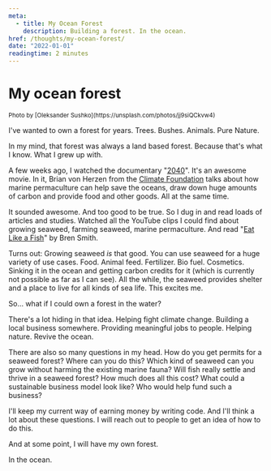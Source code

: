 ```yaml
---
meta:
  - title: My Ocean Forest
    description: Building a forest. In the ocean.
href: /thoughts/my-ocean-forest/
date: "2022-01-01"
readingtime: 2 minutes
---
```



# My ocean forest

<BasicImage src="/images/seaweed.jpeg" alt="Seaweed growing in the ocean" />

<small>
  Photo by [Oleksander Sushko](https://unsplash.com/photos/jj9siQCkvw4)
</small>

I've wanted to own a forest for years. Trees. Bushes. Animals. Pure Nature.

In my mind, that forest was always a land based forest. Because that's what I
know. What I grew up with.

A few weeks ago, I watched the documentary
"[2040](https://www.youtube.com/watch?v=p-rTQ443akE)". It's an awesome movie. In
it, Brian von Herzen from the
[Climate Foundation](https://climatefoundation.org/) talks about how marine
permaculture can help save the oceans, draw down huge amounts of carbon and
provide food and other goods. All at the same time.

It sounded awesome. And too good to be true. So I dug in and read loads of
articles and studies. Watched all the YouTube clips I could find about growing
seaweed, farming seaweed, marine permaculture. And read
"[Eat Like a Fish](https://amzn.to/32KX4l8)" by Bren Smith.

Turns out: Growing seaweed _is_ that good. You can use seaweed for a huge
variety of use cases. Food. Animal feed. Fertilizer. Bio fuel. Cosmetics.
Sinking it in the ocean and getting carbon credits for it (which is currently
not possible as far as I can see). All the while, the seaweed provides shelter
and a place to live for all kinds of sea life. This excites me.

So… what if I could own a forest in the water?

There's a lot hiding in that idea. Helping fight climate change. Building a
local business somewhere. Providing meaningful jobs to people. Helping nature.
Revive the ocean.

There are also so many questions in my head. How do you get permits for a
seaweed forest? Where can you do this? Which kind of seaweed can you grow
without harming the existing marine fauna? Will fish really settle and thrive in
a seaweed forest? How much does all this cost? What could a sustainable business
model look like? Who would help fund such a business?

I'll keep my current way of earning money by writing code. And I'll think a lot
about these questions. I will reach out to people to get an idea of how to do
this.

And at some point, I will have my own forest.

In the ocean.
